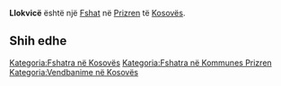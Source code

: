 {{Fshat në Kosovës
 | Emri                = Llokvicë
| sqi_N_name = Llokvicë
| sqi_N_FULL_NAME_RO = Llokvicë
| sqi_N_FULL_NAME_ND_RO = Llokvice
| sqi_N_SORT_NAME_RG = LLOKVICE
| sqi_N_FULL_NAME_RG = Llokvicë
| sqi_N_FULL_NAME_ND_RG = Llokvice
| sqi_V_name = Llokvic
| sqi_V_FULL_NAME_RO = Llokvic
| sqi_V_FULL_NAME_ND_RO = Llokvic
| sqi_V_SORT_NAME_RG = LLOKVIC
| sqi_V_FULL_NAME_RG = Llokvic
| sqi_V_FULL_NAME_ND_RG = Llokvic
| srp_N_name = Lokvica
| srp_N_FULL_NAME_RO = Lokvica
| srp_N_FULL_NAME_ND_RO = Lokvica
| srp_N_SORT_NAME_RG = LOKVICA
| srp_N_FULL_NAME_RG = Lokvica
| srp_N_FULL_NAME_ND_RG = Lokvica
| srp_NS_name = Локвица
| srp_NS_FULL_NAME_RO = Локвица
| srp_NS_FULL_NAME_ND_RO = Локвица
| srp_NS_SORT_NAME_RG = ЛОКВИЦА
| srp_NS_FULL_NAME_RG = Локвица
| srp_NS_FULL_NAME_ND_RG = Локвица

 | Emri (Rasa dhanore) = 
 | Figura              = 
 | Shteti              = Kosovo
 | Komuna              = Prizren
 | Kodi postar         = 
 | Sipërfaqja          = 

 | Popullsia           = 

 | Regj. i popullsisë  = 
 | Dend. e popullsisë  = 
 | Faqja zyrtare       = 
 <!--- Koordinatat ----> 
 | Gjerësia            = 42.171667
 | Gjatësia            = 20.799444
 | Lartësia            = 
}}
'''Llokvicë''' është një [[Fshat]] në [[Prizren]] të [[Kosovës]].

<!-- == Gjeografia == -->
<!-- == Historia == -->
<!-- == Demografia == -->
== Shih edhe ==
{{Komuna Prizren}}
{{Kosovo-Administrata-Cung}}

[[Kategoria:Fshatra në Kosovës]]
[[Kategoria:Fshatra në Kommunes Prizren]]
[[Kategoria:Vendbanime në Kosovës]]